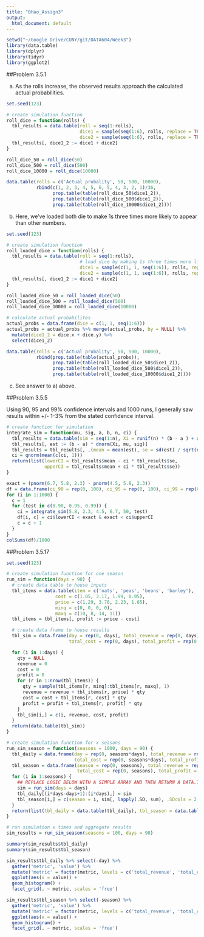 ---
title: "BHao_Assign3"
output:
  html_document: default
---

```{r setup, include=FALSE, message=FALSE}
setwd("~/Google Drive/CUNY/git/DATA604/Week3")
library(data.table)
library(dplyr)
library(tidyr)
library(ggplot2)
```

##Problem 3.5.1

a) As the rolls increase, the observed results approach the calculated actual probabilities.    

```{r}
set.seed(123)

# create simulation function 
roll_dice = function(rolls) {
  tbl_results = data.table(roll = seq(1:rolls), 
                           dice1 = sample(seq(1:6), rolls, replace = TRUE),
                           dice2 = sample(seq(1:6), rolls, replace = TRUE))
  tbl_results[, dice1_2 := dice1 + dice2]
}

roll_dice_50 = roll_dice(50)
roll_dice_500 = roll_dice(500)
roll_dice_10000 = roll_dice(10000)

data.table(rolls = c('Actual probality', 50, 500, 10000), 
           rbind(c(1, 2, 3, 4, 5, 6, 5, 4, 3, 2, 1)/36, 
                 prop.table(table(roll_dice_50$dice1_2)),
                 prop.table(table(roll_dice_500$dice1_2)),
                 prop.table(table(roll_dice_10000$dice1_2))))
```

b) Here, we've loaded both die to make 1s three times more likely to appear than other numbers.  

```{r}
set.seed(123)

# create simulation function 
roll_loaded_dice = function(rolls) {
  tbl_results = data.table(roll = seq(1:rolls), 
                           # load dice by making 1s three times more likely to appear than other number
                           dice1 = sample(c(1, 1, seq(1:6)), rolls, replace = TRUE),
                           dice2 = sample(c(1, 1, seq(1:6)), rolls, replace = TRUE))
  tbl_results[, dice1_2 := dice1 + dice2]
}

roll_loaded_dice_50 = roll_loaded_dice(50)
roll_loaded_dice_500 = roll_loaded_dice(500)
roll_loaded_dice_10000 = roll_loaded_dice(10000)

# calculate actual probabilites
actual_probs = data.frame(dice = c(1, 1, seq(1:6)))
actual_probs = actual_probs %>% merge(actual_probs, by = NULL) %>%
  mutate(dice1_2 = dice.x + dice.y) %>%
  select(dice1_2) 

data.table(rolls = c('Actual probality', 50, 500, 10000), 
           rbind(prop.table(table(actual_probs)), 
                 prop.table(table(roll_loaded_dice_50$dice1_2)),
                 prop.table(table(roll_loaded_dice_500$dice1_2)),
                 prop.table(table(roll_loaded_dice_10000$dice1_2))))
```

c) See answer to a) above.  

##Problem 3.5.5

Using 90, 95 and 99% confidence intervals and 1000 runs, I generally saw results within +/- 1-3% from the stated confidence interval.  

```{r}
# create function for simulation
integrate_sim = function(mu, sig, a, b, n, ci) {
  tbl_results = data.table(sim = seq(1:n), Xi = runif(n) * (b - a ) + a)
  tbl_results[, est := (b - a) * dnorm(Xi, mu, sig)]
  tbl_results = tbl_results[, .(mean = mean(est), se = sd(est) / sqrt(n))]
  ci = qnorm(mean(c(ci, 1)))
  return(list(lowerCI = tbl_results$mean - ci * tbl_results$se,
              upperCI = tbl_results$mean + ci * tbl_results$se))
}

exact = (pnorm(6.7, 5.8, 2.3) - pnorm(4.5, 5.8, 2.3))
df = data.frame(ci_90 = rep(0, 100), ci_95 = rep(0, 100), ci_99 = rep(0, 100))
for (i in 1:1000) {
  c = 1
  for (test in c(0.90, 0.95, 0.99)) {
    ci = integrate_sim(5.8, 2.3, 4.5, 6.7, 50, test)
    df[i, c] = ci$lowerCI < exact & exact < ci$upperCI
    c = c + 1
  }
}
colSums(df)/1000
```

##Problem 3.5.17  

```{r}
set.seed(123)

# create simulation function for one season
run_sim = function(days = 90) {
  # create data table to house inputs
  tbl_items = data.table(item = c('oats', 'peas', 'beans', 'barley'),
                  cost = c(1.05, 3.17, 1.99, 0.95),
                  price = c(1.29, 3.76, 2.23, 1.65),
                  minq = c(0, 0, 0, 0),
                  maxq = c(10, 8, 14, 11))
  tbl_items = tbl_items[, profit := price - cost]

  # create data frame to house results
  tbl_sim = data.frame(day = rep(0, days), total_revenue = rep(0, days), 
                       total_cost = rep(0, days), total_profit = rep(0, days))

  for (i in 1:days) {
    qty = NULL
    revenue = 0
    cost = 0
    profit = 0
    for (r in 1:nrow(tbl_items)) {
      qty = sample(tbl_items[r, minq]:tbl_items[r, maxq], 1)
      revenue = revenue + tbl_items[r, price] * qty
      cost = cost + tbl_items[r, cost] * qty
      profit = profit + tbl_items[r, profit] * qty
    }
    tbl_sim[i,] = c(i, revenue, cost, profit)
  }
  return(data.table(tbl_sim))
}

# create simulation function for x seasons
run_sim_season = function(seasons = 1000, days = 90) {
  tbl_daily = data.frame(day = rep(0, seasons*days), total_revenue = rep(0, seasons*days), 
                         total_cost = rep(0, seasons*days), total_profit = rep(0, seasons*days))
  tbl_season = data.frame(season = rep(0, seasons), total_revenue = rep(0, seasons), 
                          total_cost = rep(0, seasons), total_profit = rep(0, seasons))
  for (i in 1:seasons) {
    ## REPLACE LOGIC BELOW WITH A SIMPLE ARRAY AND THEN RETURN A DATA.TABLE 
    sim = run_sim(days = days)
    tbl_daily[(i*days-days+1):(i*days),] = sim
    tbl_season[i,] = c(season = i, sim[, lapply(.SD, sum), .SDcols = 2:4])
  }
  return(list(tbl_daily = data.table(tbl_daily), tbl_season = data.table(tbl_season)))
}

# run simulation x times and aggregate results
sim_results = run_sim_season(seasons = 100, days = 90)

summary(sim_results$tbl_daily)
summary(sim_results$tbl_season)

sim_results$tbl_daily %>% select(-day) %>%
  gather('metric', 'value') %>%
  mutate('metric' = factor(metric, levels = c('total_revenue', 'total_cost', 'total_profit'))) %>%
  ggplot(aes(x = value)) +
  geom_histogram() +
  facet_grid(. ~ metric, scales = 'free')

sim_results$tbl_season %>% select(-season) %>%
  gather('metric', 'value') %>%
  mutate('metric' = factor(metric, levels = c('total_revenue', 'total_cost', 'total_profit'))) %>%
  ggplot(aes(x = value)) +
  geom_histogram() +
  facet_grid(. ~ metric, scales = 'free')

```

